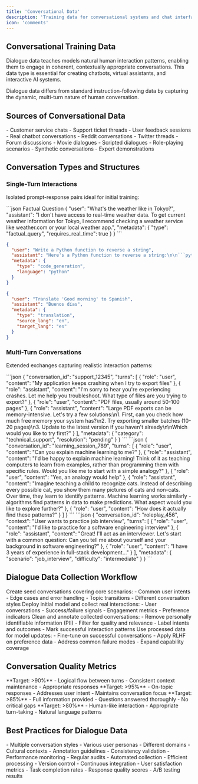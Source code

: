 ```yaml
---
title: 'Conversational Data'
description: 'Training data for conversational systems and chat interfaces'
icon: 'comments'
---
```


## Conversational Training Data

Dialogue data teaches models natural human interaction patterns, enabling them to engage in coherent, contextually appropriate conversations. This data type is essential for creating chatbots, virtual assistants, and interactive AI systems.

<Note>
Dialogue data differs from standard instruction-following data by capturing the dynamic, multi-turn nature of human conversation.
</Note>

## Sources of Conversational Data

<CardGroup cols={3}>
<Card title="Live Interactions" icon="users">
  - Customer service chats
  - Support ticket threads
  - User feedback sessions
  - Real chatbot conversations
</Card>

<Card title="Public Datasets" icon="database">
  - Reddit conversations
  - Twitter threads
  - Forum discussions
  - Movie dialogues
</Card>

<Card title="Custom Creation" icon="pen">
  - Scripted dialogues
  - Role-playing scenarios
  - Synthetic conversations
  - Expert demonstrations
</Card>
</CardGroup>

## Conversation Types and Structures

### Single-Turn Interactions

Isolated prompt-response pairs ideal for initial training:

<CodeGroup>
```json Factual Question
{
  "user": "What's the weather like in Tokyo?",
  "assistant": "I don't have access to real-time weather data. To get current weather information for Tokyo, I recommend checking a weather service like weather.com or your local weather app.",
  "metadata": {
    "type": "factual_query",
    "requires_real_time": true
  }
}
```

```json Coding Help
{
  "user": "Write a Python function to reverse a string",
  "assistant": "Here's a Python function to reverse a string:\n\n```python\ndef reverse_string(s):\n    return s[::-1]\n\n# Example usage:\nprint(reverse_string('hello'))  # Output: 'olleh'\n```",
  "metadata": {
    "type": "code_generation",
    "language": "python"
  }
}
```

```json Translation
{
  "user": "Translate 'Good morning' to Spanish",
  "assistant": "Buenos días",
  "metadata": {
    "type": "translation",
    "source_lang": "en",
    "target_lang": "es"
  }
}
```
</CodeGroup>

### Multi-Turn Conversations

Extended exchanges capturing realistic interaction patterns:

<Tabs>
<Tab title="Support Conversation">
```json
{
  "conversation_id": "support_12345",
  "turns": [
    {
      "role": "user",
      "content": "My application keeps crashing when I try to export files"
    },
    {
      "role": "assistant",
      "content": "I'm sorry to hear you're experiencing crashes. Let me help you troubleshoot. What type of files are you trying to export?"
    },
    {
      "role": "user",
      "content": "PDF files, usually around 50-100 pages"
    },
    {
      "role": "assistant",
      "content": "Large PDF exports can be memory-intensive. Let's try a few solutions:\n1. First, can you check how much free memory your system has?\n2. Try exporting smaller batches (10-20 pages)\n3. Update to the latest version if you haven't already\n\nWhich would you like to try first?"
    }
  ],
  "metadata": {
    "category": "technical_support",
    "resolution": "pending"
  }
}
```
</Tab>

<Tab title="Educational Dialogue">
```json
{
  "conversation_id": "learning_session_789",
  "turns": [
    {
      "role": "user",
      "content": "Can you explain machine learning to me?"
    },
    {
      "role": "assistant",
      "content": "I'd be happy to explain machine learning! Think of it as teaching computers to learn from examples, rather than programming them with specific rules. Would you like me to start with a simple analogy?"
    },
    {
      "role": "user",
      "content": "Yes, an analogy would help"
    },
    {
      "role": "assistant",
      "content": "Imagine teaching a child to recognize cats. Instead of describing every possible cat, you show them many pictures of cats and non-cats. Over time, they learn to identify patterns. Machine learning works similarly - algorithms find patterns in data to make predictions. What aspect would you like to explore further?"
    },
    {
      "role": "user",
      "content": "How does it actually find these patterns?"
    }
  ]
}
```
</Tab>

<Tab title="Role-Based Dialogue">
```json
{
  "conversation_id": "roleplay_456",
  "context": "User wants to practice job interview",
  "turns": [
    {
      "role": "user",
      "content": "I'd like to practice for a software engineering interview"
    },
    {
      "role": "assistant",
      "content": "Great! I'll act as an interviewer. Let's start with a common question: Can you tell me about yourself and your background in software engineering?"
    },
    {
      "role": "user",
      "content": "I have 3 years of experience in full-stack development..."
    }
  ],
  "metadata": {
    "scenario": "job_interview",
    "difficulty": "intermediate"
  }
}
```
</Tab>
</Tabs>

## Dialogue Data Collection Workflow

<Steps>
<Step title="Initial Dataset Creation">
Create seed conversations covering core scenarios:
- Common user intents
- Edge cases and error handling
- Topic transitions
- Different conversation styles
</Step>

<Step title="Deployment and Collection">
Deploy initial model and collect real interactions:
- User conversations
- Success/failure signals
- Engagement metrics
- Preference indicators
</Step>

<Step title="Data Processing and Annotation">
Clean and annotate collected conversations:
- Remove personally identifiable information (PII)
- Filter for quality and relevance
- Label intents and outcomes
- Mark successful interaction patterns
</Step>

<Step title="Iterative Improvement">
Use processed data for model updates:
- Fine-tune on successful conversations
- Apply RLHF on preference data
- Address common failure modes
- Expand capability coverage
</Step>
</Steps>

## Conversation Quality Metrics

<CardGroup cols={2}>
<Card title="Coherence" icon="link">
  **Target: >90%**
  - Logical flow between turns
  - Consistent context maintenance
  - Appropriate responses
</Card>

<Card title="Relevance" icon="target">
  **Target: >95%**
  - On-topic responses
  - Addresses user intent
  - Maintains conversation focus
</Card>

<Card title="Completeness" icon="check-circle">
  **Target: >85%**
  - Full information provided
  - Questions answered thoroughly
  - No critical gaps
</Card>

<Card title="Natural Flow" icon="water">
  **Target: >80%**
  - Human-like interaction
  - Appropriate turn-taking
  - Natural language patterns
</Card>
</CardGroup>

## Best Practices for Dialogue Data

<CardGroup cols={2}>
<Card title="Diversity" icon="globe">
  - Multiple conversation styles
  - Various user personas
  - Different domains
  - Cultural contexts
</Card>

<Card title="Quality Control" icon="shield-check">
  - Annotation guidelines
  - Consistency validation
  - Performance monitoring
  - Regular audits
</Card>

<Card title="Scalability" icon="chart-line">
  - Automated collection
  - Efficient processing
  - Version control
  - Continuous integration
</Card>

<Card title="Evaluation" icon="clipboard-check">
  - User satisfaction metrics
  - Task completion rates
  - Response quality scores
  - A/B testing results
</Card>
</CardGroup>

 